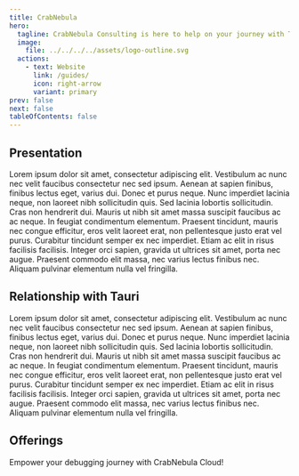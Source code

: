 ```yaml
---
title: CrabNebula
hero:
  tagline: CrabNebula Consulting is here to help on your journey with Tauri apps.
  image:
    file: ../../../../assets/logo-outline.svg
  actions:
    - text: Website
      link: /guides/
      icon: right-arrow
      variant: primary
prev: false
next: false
tableOfContents: false
---
```



## Presentation

Lorem ipsum dolor sit amet, consectetur adipiscing elit. Vestibulum ac nunc nec velit faucibus consectetur nec sed ipsum. Aenean at sapien finibus, finibus lectus eget, varius dui. Donec et purus neque. Nunc imperdiet lacinia neque, non laoreet nibh sollicitudin quis. Sed lacinia lobortis sollicitudin. Cras non hendrerit dui. Mauris ut nibh sit amet massa suscipit faucibus ac ac neque. In feugiat condimentum elementum. Praesent tincidunt, mauris nec congue efficitur, eros velit laoreet erat, non pellentesque justo erat vel purus. Curabitur tincidunt semper ex nec imperdiet. Etiam ac elit in risus facilisis facilisis. Integer orci sapien, gravida ut ultrices sit amet, porta nec augue. Praesent commodo elit massa, nec varius lectus finibus nec. Aliquam pulvinar elementum nulla vel fringilla.

## Relationship with Tauri

Lorem ipsum dolor sit amet, consectetur adipiscing elit. Vestibulum ac nunc nec velit faucibus consectetur nec sed ipsum. Aenean at sapien finibus, finibus lectus eget, varius dui. Donec et purus neque. Nunc imperdiet lacinia neque, non laoreet nibh sollicitudin quis. Sed lacinia lobortis sollicitudin. Cras non hendrerit dui. Mauris ut nibh sit amet massa suscipit faucibus ac ac neque. In feugiat condimentum elementum. Praesent tincidunt, mauris nec congue efficitur, eros velit laoreet erat, non pellentesque justo erat vel purus. Curabitur tincidunt semper ex nec imperdiet. Etiam ac elit in risus facilisis facilisis. Integer orci sapien, gravida ut ultrices sit amet, porta nec augue. Praesent commodo elit massa, nec varius lectus finibus nec. Aliquam pulvinar elementum nulla vel fringilla.

## Offerings

<Card title='CrabNebula Cloud'>
Empower your debugging journey with CrabNebula Cloud!
</Card>
